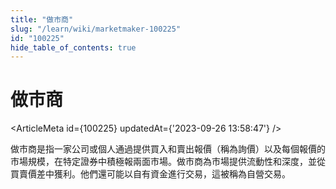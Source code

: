 ```yaml
---
title: "做市商"
slug: "/learn/wiki/marketmaker-100225"
id: "100225"
hide_table_of_contents: true
---
```



# 做市商

<ArticleMeta id={100225} updatedAt={'2023-09-26 13:58:47'} />
<div className='border-solid border-b border-t-0 my-4 border-[var(--ifm-color-gray-300)]' />

做市商是指一家公司或個人通過提供買入和賣出報價（稱為詢價）以及每個報價的市場規模，在特定證券中積極報兩面市場。做市商為市場提供流動性和深度，並從買賣價差中獲利。他們還可能以自有資金進行交易，這被稱為自營交易。
